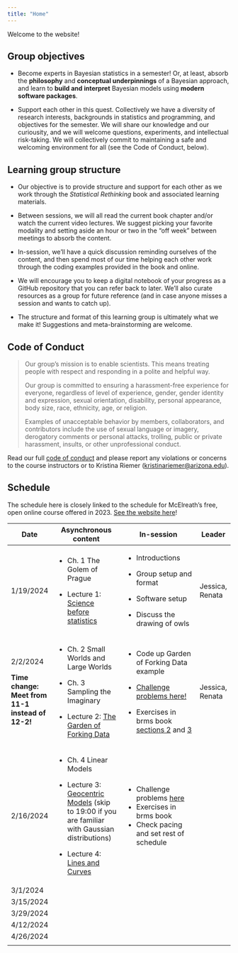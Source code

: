 ```yaml
---
title: "Home"
---
```


Welcome to the website!

## Group objectives

-   Become experts in Bayesian statistics in a semester!
    Or, at least, absorb the **philosophy** and **conceptual underpinnings** of a Bayesian approach, and learn to **build and interpret** Bayesian models using **modern software packages**.

-   Support each other in this quest.
    Collectively we have a diversity of research interests, backgrounds in statistics and programming, and objectives for the semester.
    We will share our knowledge and our curiousity, and we will welcome questions, experiments, and intellectual risk-taking.
    We will collectively commit to maintaining a safe and welcoming environment for all (see the Code of Conduct, below).

## Learning group structure

-   Our objective is to provide structure and support for each other as we work through the *Statistical Rethinking* book and associated learning materials.

-   Between sessions, we will all read the current book chapter and/or watch the current video lectures.
    We suggest picking your favorite modality and setting aside an hour or two in the "off week" between meetings to absorb the content.

-   In-session, we'll have a quick discussion reminding ourselves of the content, and then spend most of our time helping each other work through the coding examples provided in the book and online.

-   We will encourage you to keep a digital notebook of your progress as a GitHub repository that you can refer back to later.
    We'll also curate resources as a group for future reference (and in case anyone misses a session and wants to catch up).

-   The structure and format of this learning group is ultimately what we make it!
    Suggestions and meta-brainstorming are welcome.

## Code of Conduct

> Our group's mission is to enable scientists.
> This means treating people with respect and responding in a polite and helpful way.
>
> Our group is committed to ensuring a harassment-free experience for everyone, regardless of level of experience, gender, gender identity and expression, sexual orientation, disability, personal appearance, body size, race, ethnicity, age, or religion.
>
> Examples of unacceptable behavior by members, collaborators, and contributors include the use of sexual language or imagery, derogatory comments or personal attacks, trolling, public or private harassment, insults, or other unprofessional conduct.

Read our full [code of conduct](https://osf.io/tzmhp/wiki/Code%20of%20Conduct/) and please report any violations or concerns to the course instructors or to Kristina Riemer ([kristinariemer\@arizona.edu](mailto:kristinariemer@arizona.edu)).

## Schedule

The schedule here is closely linked to the schedule for McElreath's free, open online course offered in 2023.
[See the website here](https://github.com/rmcelreath/stat_rethinking_2023/tree/main)!

+--------------------------------------------------+-------------------------------------------------------------------------------------------------------------------------------------------------+--------------------------------------------------------------------------------------------------------------------------------------------------------------------------------------+-----------------+
| Date                                             | Asynchronous content                                                                                                                            | In-session                                                                                                                                                                           | Leader          |
+==================================================+=================================================================================================================================================+======================================================================================================================================================================================+=================+
| 1/19/2024                                        | -   Ch. 1 The Golem of Prague                                                                                                                   | -   Introductions                                                                                                                                                                    | Jessica, Renata |
|                                                  |                                                                                                                                                 |                                                                                                                                                                                      |                 |
|                                                  | -   Lecture 1: [Science before statistics](https://www.youtube.com/watch?v=FdnMWdICdRs&list=PLDcUM9US4XdPz-KxHM4XHt7uUVGWWVSus&index=1)         | -   Group setup and format                                                                                                                                                           |                 |
|                                                  |                                                                                                                                                 |                                                                                                                                                                                      |                 |
|                                                  |                                                                                                                                                 | -   Software setup                                                                                                                                                                   |                 |
|                                                  |                                                                                                                                                 |                                                                                                                                                                                      |                 |
|                                                  |                                                                                                                                                 | -   Discuss the drawing of owls                                                                                                                                                      |                 |
+--------------------------------------------------+-------------------------------------------------------------------------------------------------------------------------------------------------+--------------------------------------------------------------------------------------------------------------------------------------------------------------------------------------+-----------------+
| 2/2/2024                                         | -   Ch. 2 Small Worlds and Large Worlds                                                                                                         | -   Code up Garden of Forking Data example                                                                                                                                           | Jessica, Renata |
|                                                  |                                                                                                                                                 |                                                                                                                                                                                      |                 |
| **Time change: Meet from 11-1 instead of 12-2!** | -   Ch. 3 Sampling the Imaginary                                                                                                                | -   [Challenge problems here!](https://github.com/rmcelreath/stat_rethinking_2023/blob/main/homework/week01.pdf)                                                                     |                 |
|                                                  |                                                                                                                                                 |                                                                                                                                                                                      |                 |
|                                                  | -   Lecture 2: [The Garden of Forking Data](https://www.youtube.com/watch?v=R1vcdhPBlXA&list=PLDcUM9US4XdPz-KxHM4XHt7uUVGWWVSus&index=2)        | -   Exercises in brms book [sections 2](https://bookdown.org/content/4857/small-worlds-and-large-worlds.html) and [3](https://bookdown.org/content/4857/sampling-the-imaginary.html) |                 |
+--------------------------------------------------+-------------------------------------------------------------------------------------------------------------------------------------------------+--------------------------------------------------------------------------------------------------------------------------------------------------------------------------------------+-----------------+
| 2/16/2024                                        | -   Ch. 4 Linear Models                                                                                                                         | -   Challenge problems [here](https://github.com/rmcelreath/stat_rethinking_2023/blob/main/homework/week02.pdf)                                                                      |                 |
|                                                  |                                                                                                                                                 | -   Exercises in brms book                                                                                                                                                           |                 |
|                                                  | -   Lecture 3: [Geocentric Models](https://www.youtube.com/watch?v=tNOu-SEacNU) (skip to 19:00 if you are familiar with Gaussian distributions) | -   Check pacing and set rest of schedule                                                                                                                                            |                 |
|                                                  |                                                                                                                                                 |                                                                                                                                                                                      |                 |
|                                                  | -   Lecture 4: [Lines and Curves](https://www.youtube.com/watch?v=F0N4b7K_iYQ&list=PLDcUM9US4XdPz-KxHM4XHt7uUVGWWVSus&index=4)                  |                                                                                                                                                                                      |                 |
+--------------------------------------------------+-------------------------------------------------------------------------------------------------------------------------------------------------+--------------------------------------------------------------------------------------------------------------------------------------------------------------------------------------+-----------------+
| 3/1/2024                                         |                                                                                                                                                 |                                                                                                                                                                                      |                 |
+--------------------------------------------------+-------------------------------------------------------------------------------------------------------------------------------------------------+--------------------------------------------------------------------------------------------------------------------------------------------------------------------------------------+-----------------+
| 3/15/2024                                        |                                                                                                                                                 |                                                                                                                                                                                      |                 |
+--------------------------------------------------+-------------------------------------------------------------------------------------------------------------------------------------------------+--------------------------------------------------------------------------------------------------------------------------------------------------------------------------------------+-----------------+
| 3/29/2024                                        |                                                                                                                                                 |                                                                                                                                                                                      |                 |
+--------------------------------------------------+-------------------------------------------------------------------------------------------------------------------------------------------------+--------------------------------------------------------------------------------------------------------------------------------------------------------------------------------------+-----------------+
| 4/12/2024                                        |                                                                                                                                                 |                                                                                                                                                                                      |                 |
+--------------------------------------------------+-------------------------------------------------------------------------------------------------------------------------------------------------+--------------------------------------------------------------------------------------------------------------------------------------------------------------------------------------+-----------------+
| 4/26/2024                                        |                                                                                                                                                 |                                                                                                                                                                                      |                 |
+--------------------------------------------------+-------------------------------------------------------------------------------------------------------------------------------------------------+--------------------------------------------------------------------------------------------------------------------------------------------------------------------------------------+-----------------+
|                                                  |                                                                                                                                                 |                                                                                                                                                                                      |                 |
+--------------------------------------------------+-------------------------------------------------------------------------------------------------------------------------------------------------+--------------------------------------------------------------------------------------------------------------------------------------------------------------------------------------+-----------------+
